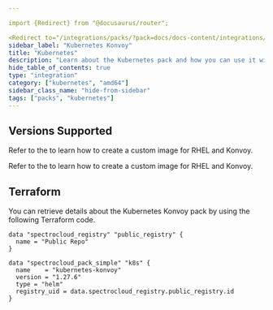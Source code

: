 ```yaml
---

import {Redirect} from "@docusaurus/router";

<Redirect to="/integrations/packs/?pack=docs/docs-content/integrations/kubernetes-konvoy" />
sidebar_label: "Kubernetes Konvoy"
title: "Kubernetes"
description: "Learn about the Kubernetes pack and how you can use it with your host clusters."
hide_table_of_contents: true
type: "integration"
category: ["kubernetes", "amd64"]
sidebar_class_name: "hide-from-sidebar"
tags: ["packs", "kubernetes"]
---
```



<Redirect to="/integrations/packs/?pack=docs/docs-content/integrations/kubernetes-konvoy" />

## Versions Supported

<Tabs queryString="parent">
<TabItem label="1.27.X" value="1.27.x">

Refer to the <VersionedLink text="RHEL and Konvoy"  url="/byoos/usecases/vmware/konvoy/"/> to learn how to create a
custom image for RHEL and Konvoy.

</TabItem>
<TabItem label="1.26.X" value="1.26.x">

Refer to the <VersionedLink text="RHEL and Konvoy"  url="/byoos/usecases/vmware/konvoy/"/> to learn how to create a
custom image for RHEL and Konvoy.

</TabItem>

</Tabs>

## Terraform

You can retrieve details about the Kubernetes Konvoy pack by using the following Terraform code.

```hcl
data "spectrocloud_registry" "public_registry" {
  name = "Public Repo"
}

data "spectrocloud_pack_simple" "k8s" {
  name    = "kubernetes-konvoy"
  version = "1.27.6"
  type = "helm"
  registry_uid = data.spectrocloud_registry.public_registry.id
}
```

